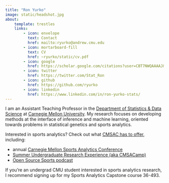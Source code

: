 ```yaml
---
title: "Ron Yurko"
image: static/headshot.jpg
about:
    template: trestles
    links:
        - icon: envelope
          text: Contact
          href: mailto:ryurko@andrew.cmu.edu
        - icon: mortarboard-fill
          text: CV
          href: ~ryurko/static/cv.pdf
        - icon: google
          href: https://scholar.google.com/citations?user=CBT7NWQAAAAJ&hl=en
        - icon: twitter
          href: https://twitter.com/Stat_Ron
        - icon: github
          href: https://github.com/ryurko
        - icon: linkedin
          href: https://www.linkedin.com/in/ron-yurko-stats/
---
```


I am an Assistant Teaching Professor in the [Department of Statistics & Data Science](http://www.stat.cmu.edu/) at [Carnegie Mellon University](http://www.cmu.edu/). My research focuses on developing methods at the interface of inference and machine learning, oriented towards problems in statistical genetics and sports analytics.

Interested in sports analytics? Check out what [CMSAC has to offer](https://www.stat.cmu.edu/cmsac/), including:

- annual [Carnegie Mellon Sports Analytics Conference](https://www.stat.cmu.edu/cmsac/conference/2022/)
- [Summer Undergraduate Research Experience (aka CMSACamp)](https://www.stat.cmu.edu/summer/)
- [Open Source Sports podcast](https://podcasts.apple.com/us/podcast/open-source-sports/id1513053248)

If you're an undergrad CMU student interested in sports analytics research, I recommend signing up for my Sports Analytics Capstone course 36-493.

